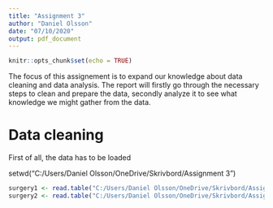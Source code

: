 ---
title: "Assignment 3"
author: "Daniel Olsson"
date: "07/10/2020"
output: pdf_document
---

```{r setup, include=FALSE}
knitr::opts_chunk$set(echo = TRUE)
```

The focus of this assignement is to expand our knowledge about data cleaning and data analysis. The report will firstly go through the necessary steps to clean and prepare the data, secondly analyze it to see what knowledge we might gather from the data.

# Data cleaning

First of all, the data has to be loaded

setwd("C:/Users/Daniel Olsson/OneDrive/Skrivbord/Assignment 3")

```{r}
surgery1 <- read.table("C:/Users/Daniel Olsson/OneDrive/Skrivbord/Assigment 3/surgery1.txt", header = T, sep = ";")
surgery2 <- read.table("C:/Users/Daniel Olsson/OneDrive/Skrivbord/Assigment 3/surgery2.txt", header = T, sep = ",")
```

